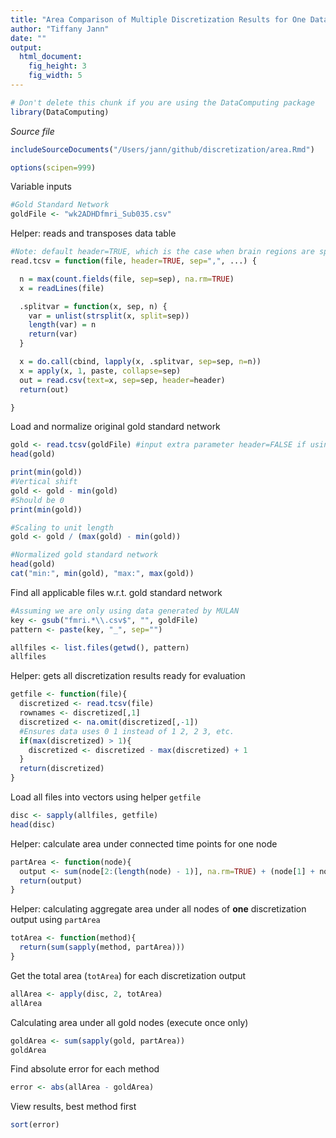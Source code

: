 ```yaml
---
title: "Area Comparison of Multiple Discretization Results for One Data Set"
author: "Tiffany Jann"
date: ""
output: 
  html_document:
    fig_height: 3
    fig_width: 5
---
```

<!-- Don't edit in between this line and the one below -->
```r
# Don't delete this chunk if you are using the DataComputing package
library(DataComputing)
```
*Source file* 
```r
includeSourceDocuments("/Users/jann/github/discretization/area.Rmd")
```
<!-- Don't edit the material above this line -->
```r
options(scipen=999)
```

Variable inputs
```r
#Gold Standard Network
goldFile <- "wk2ADHDfmri_Sub035.csv"
```

Helper: reads and transposes data table
```r
#Note: default header=TRUE, which is the case when brain regions are specified
read.tcsv = function(file, header=TRUE, sep=",", ...) {

  n = max(count.fields(file, sep=sep), na.rm=TRUE)
  x = readLines(file)

  .splitvar = function(x, sep, n) {
    var = unlist(strsplit(x, split=sep))
    length(var) = n
    return(var)
  }

  x = do.call(cbind, lapply(x, .splitvar, sep=sep, n=n))
  x = apply(x, 1, paste, collapse=sep) 
  out = read.csv(text=x, sep=sep, header=header)
  return(out)

}
```

Load and normalize original gold standard network
```r
gold <- read.tcsv(goldFile) #input extra parameter header=FALSE if using MULAN data
head(gold)

print(min(gold))
#Vertical shift
gold <- gold - min(gold)
#Should be 0
print(min(gold))

#Scaling to unit length
gold <- gold / (max(gold) - min(gold))

#Normalized gold standard network
head(gold)
cat("min:", min(gold), "max:", max(gold))
```

Find all applicable files w.r.t. gold standard network
```r
#Assuming we are only using data generated by MULAN
key <- gsub("fmri.*\\.csv$", "", goldFile)
pattern <- paste(key, "_", sep="")

allfiles <- list.files(getwd(), pattern)
allfiles
```

Helper: gets all discretization results ready for evaluation
```r
getfile <- function(file){
  discretized <- read.tcsv(file)
  rownames <- discretized[,1]
  discretized <- na.omit(discretized[,-1])
  #Ensures data uses 0 1 instead of 1 2, 2 3, etc.
  if(max(discretized) > 1){
    discretized <- discretized - max(discretized) + 1
  }
  return(discretized)
}
```

Load all files into vectors using helper `getfile`
```r
disc <- sapply(allfiles, getfile)
head(disc)
```

Helper: calculate area under connected time points for one node
```r
partArea <- function(node){
  output <- sum(node[2:(length(node) - 1)], na.rm=TRUE) + (node[1] + node[length(node)]) / 2
  return(output)
}
```

Helper: calculating aggregate area under all nodes of **one** discretization output using `partArea`
```r
totArea <- function(method){
  return(sum(sapply(method, partArea)))
}
```

Get the total area (`totArea`) for each discretization output
```r
allArea <- apply(disc, 2, totArea)
allArea
```

Calculating area under all gold nodes (execute once only)
```r
goldArea <- sum(sapply(gold, partArea))
goldArea
```

Find absolute error for each method
```r
error <- abs(allArea - goldArea)
```

View results, best method first
```r
sort(error)
```